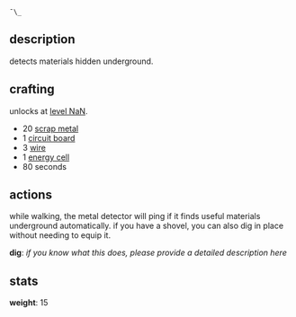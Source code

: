 <code><nowiki>¯\_</nowiki></code>

== description ==

detects materials hidden underground.

== crafting ==

unlocks at [[level NaN]].

* 20 [[scrap metal]]
* 1 [[circuit board]]
* 3 [[wire]]
* 1 [[energy cell]]
* 80 seconds

== actions ==

while walking, the metal detector will ping if it finds useful materials underground automatically. if you have a shovel, you can also dig in place without needing to equip it.

'''dig''': ''if you know what this does, please provide a detailed description here''

== stats ==

'''weight''': 15